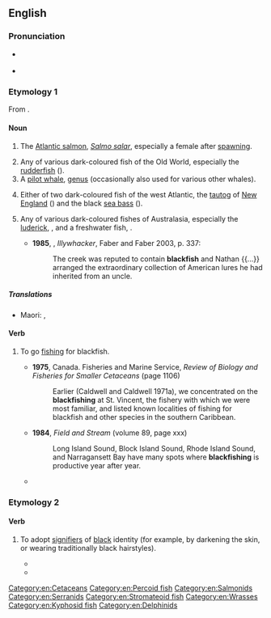 ==English==
{{wikipedia}}

===Pronunciation===
* {{a|UK}} {{IPA|en|/ˈblakfɪʃ/}}
* {{audio|en|EN-AU ck1 blackfish.ogg|Audio (AU)}}

===Etymology 1===
From {{compound|en|black|fish}}.

====Noun====
{{en-noun|+|blackfish}}

# {{lb|en|chiefly|_|Scotland}} The [[Atlantic salmon]], ''[[Salmo salar]]'', especially a female after [[spawn]]ing. {{defdate|from 16th c.}}
# Any of various dark-coloured fish of the Old World, especially the [[rudderfish]] ({{taxlink|Centrolophus niger|species|noshow=1}}). {{defdate|from 17th c.}}
# A [[pilot whale]], [[genus]] {{taxlink|Globicephalus|genus|noshow=1}} (occasionally also used for various other whales). {{defdate|from 17th c.}}
# {{lb|en|North America}} Either of two dark-coloured fish of the west Atlantic, the [[tautog]] of [[New England]] ({{taxlink|Tautoga onitis|species|noshow=1}}) and the black [[sea bass]] ({{taxlink|Centropristis striata|species|noshow=1}}). {{defdate|from 18th c.}}
# {{lb|en|AU|NZ}} Any of various dark-coloured fishes of Australasia, especially the [[luderick]], {{taxlink|Girella tricuspidata|species|noshow=1}}, and a freshwater fish, {{taxlink|Gadopsis marmoratus|species|noshow=1}}. {{defdate|from 18th c.}}
#* '''1985''', {{w|Peter Carey}}, ''Illywhacker'', Faber and Faber 2003, p. 337:
#*: The creek was reputed to contain '''blackfish''' and Nathan {{...}} arranged the extraordinary collection of American lures he had inherited from an uncle.

=====Translations=====
{{trans-top|pilot whale}}
* Maori: {{t|mi|upokohue}}, {{t|mi|tukuperu}}
{{trans-mid}}
{{trans-bottom}}

====Verb====
{{en-verb}}

# {{lb|en|angling}} To go [[fish]]ing for blackfish.
#* '''1975''', Canada. Fisheries and Marine Service, ''Review of Biology and Fisheries for Smaller Cetaceans'' (page 1106)
#*: Earlier (Caldwell and Caldwell 1971a), we concentrated on the '''blackfishing''' at St. Vincent, the fishery with which we were most familiar, and listed known localities of fishing for blackfish and other species in the southern Caribbean.
#* '''1984''', ''Field and Stream'' (volume 89, page xxx)
#*: Long Island Sound, Block Island Sound, Rhode Island Sound, and Narragansett Bay have many spots where '''blackfishing''' is productive year after year.
#* {{quote-book|en|year=2014|author=Nick Honachefsky|title=The Jersey Surf Diaries|passage='''Blackfishing''' from the beach. I've done my research. Hundreds of shipwrecks line the Jersey coast, and many of them are close enough to reach with a long cast on a dead-low tide. These wrecks hold tautog, porgies, sea bass, flounder.}}

===Etymology 2===
{{blend|en|black|catfish|t2=(to create) a fake online profile}}

====Verb====
{{en-verb}}

# {{lb|en|internet slang|pejorative|of a white person}} To adopt [[signifier]]s of [[black]] identity (for example, by darkening the skin, or wearing traditionally black hairstyles).
#* {{quote-journal|en|year=2019|journal=The New York Times|title=Why Won’t Blackface Go Away? It’s Part of America’s Troubled Cultural Legacy|author=Wil Haygood
|url=https://www.nytimes.com/2019/02/07/arts/blackface-american-pop-culture.html
|text=Judging from not only various records of campus life but also the numerous Instagram accounts of women appearing as "black" personalities — a phenomenon known as "'''blackfishing'''" — many do not know better.
}}
#* {{quote-web|en|title=Newsletter: Princess Nokia accused of blackfishing|year=2020|author=Kris Seavers|site=Daily Dot
|url=https://www.dailydot.com/irl/irl-newsletter-top-stories-princess-nokia-blackfishing/
|text=On Sept. 28, Tumblr user wickedghastly posted allegations that the rapper has '''blackfished''' her fans. “Literally if you just look at images of her you can physically see her morphing herself over the years into looking Black,” wickedghastly wrote. 
}}

[[Category:en:Cetaceans]]
[[Category:en:Percoid fish]]
[[Category:en:Salmonids]]
[[Category:en:Serranids]]
[[Category:en:Stromateoid fish]]
[[Category:en:Wrasses]]
[[Category:en:Kyphosid fish]]
[[Category:en:Delphinids]]